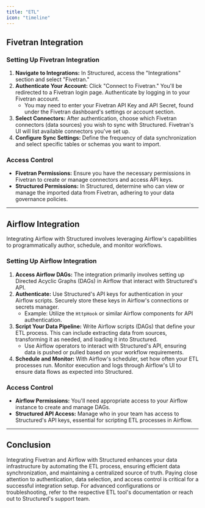 ```yaml
---
title: "ETL"
icon: "timeline"
---
```


<CardGroup cols={2}>
  <Card title="Fivetran" icon="f" href="#fivetran-integration"></Card>
  <Card title="Airflow" icon="a" href="#airflow-integration"></Card>
</CardGroup>

## Fivetran Integration

### Setting Up Fivetran Integration

1. **Navigate to Integrations:** In Structured, access the "Integrations" section and select "Fivetran."
2. **Authenticate Your Account:** Click "Connect to Fivetran." You'll be redirected to a Fivetran login page. Authenticate by logging in to your Fivetran account.
   - You may need to enter your Fivetran API Key and API Secret, found under the Fivetran dashboard's settings or account section.
3. **Select Connectors:** After authentication, choose which Fivetran connectors (data sources) you wish to sync with Structured. Fivetran's UI will list available connectors you've set up.
4. **Configure Sync Settings:** Define the frequency of data synchronization and select specific tables or schemas you want to import.

### Access Control

- **Fivetran Permissions:** Ensure you have the necessary permissions in Fivetran to create or manage connectors and access API keys.
- **Structured Permissions:** In Structured, determine who can view or manage the imported data from Fivetran, adhering to your data governance policies.

---

## Airflow Integration

Integrating Airflow with Structured involves leveraging Airflow's capabilities to programmatically author, schedule, and monitor workflows.

### Setting Up Airflow Integration

1. **Access Airflow DAGs:** The integration primarily involves setting up Directed Acyclic Graphs (DAGs) in Airflow that interact with Structured's API.
2. **Authenticate:** Use Structured's API keys for authentication in your Airflow scripts. Securely store these keys in Airflow's connections or secrets manager.
   - Example: Utilize the `HttpHook` or similar Airflow components for API authentication.
3. **Script Your Data Pipeline:** Write Airflow scripts (DAGs) that define your ETL process. This can include extracting data from sources, transforming it as needed, and loading it into Structured.
   - Use Airflow operators to interact with Structured's API, ensuring data is pushed or pulled based on your workflow requirements.
4. **Schedule and Monitor:** With Airflow's scheduler, set how often your ETL processes run. Monitor execution and logs through Airflow's UI to ensure data flows as expected into Structured.

### Access Control

- **Airflow Permissions:** You'll need appropriate access to your Airflow instance to create and manage DAGs.
- **Structured API Access:** Manage who in your team has access to Structured's API keys, essential for scripting ETL processes in Airflow.

---

## Conclusion

Integrating Fivetran and Airflow with Structured enhances your data infrastructure by automating the ETL process, ensuring efficient data synchronization, and maintaining a centralized source of truth. Paying close attention to authentication, data selection, and access control is critical for a successful integration setup. For advanced configurations or troubleshooting, refer to the respective ETL tool's documentation or reach out to Structured's support team.
